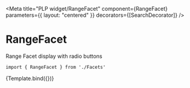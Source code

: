 
<Meta
    title="PLP widget/RangeFacet"
    component={RangeFacet}
    parameters={{
        layout: "centered"
    }}
    decorators={[SearchDecorator]}
/>


# RangeFacet

Range Facet display with radio buttons

```
import { RangeFacet } from './Facets'
```

<Canvas>
    <Story
        name="RangeFacet"
        args={{
            filterData: mockPriceFilter,
        }}
    >
        {Template.bind({})}
    </Story>
</Canvas>
